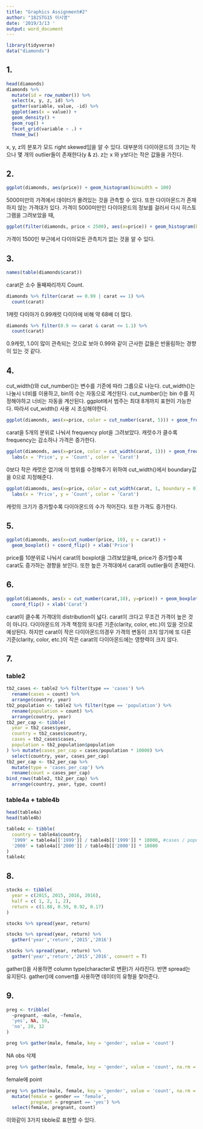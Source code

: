 ```yaml
---
title: "Graphics Assignment#2"
author: "182STG15 이시영"
date: '2019/3/13 '
output: word_document
---
```


```r
library(tidyverse)
data("diamonds")
```

## 1.
```r
head(diamonds)
diamonds %>%
  mutate(id = row_number()) %>%
  select(x, y, z, id) %>%
  gather(variable, value, -id) %>%
  ggplot(aes(x = value)) +
  geom_density() +
  geom_rug() +
  facet_grid(variable ~ .) +
  theme_bw()
```

x, y, z의 분포가 모드 right skewed임을 알 수 있다. 대부분의 다이아몬드의 크기는 작으나 몇 개의 outlier들이 존재한다(y & z).  z는 x 와 y보다는 작은 값들을 가진다.

## 2.

```r
ggplot(diamonds, aes(price)) + geom_histogram(binwidth = 100)
```

5000미만의 가격에서 데이터가 몰려있는 것을 관측할 수 있다.
또한 다이아몬드가 존재하지 않는 가격대가 있다.
가격이 5000미만인 다이아몬드의 정보를 걸러서 다시 히스토그램을 그려보았을 때,

```r
ggplot(filter(diamonds, price < 2500), aes(x=price)) + geom_histogram(binwidth = 20)
```

가격이 1500인 부근에서 다이아모든 관측치가 없는 것을 알 수 있다.


## 3.

```r
names(table(diamonds$carat))
```

carat은 소수 둘째짜리까지 Count.

```r
diamonds %>% filter(carat == 0.99 | carat == 1) %>% 
  count(carat)
```

1캐럿 다이아가 0.99캐럿 다이아에 비해 약 68배 더 많다.

```r
diamonds %>% filter(0.9 <= carat & carat <= 1.1) %>% 
  count(carat)
```

0.9캐럿, 1.0이 많이 관측되는 것으로 보아 0.99와 같이 근사한 값들은 반올림하는 경향이 있는 것 같다.

## 4. 
cut_width()와 cut_number()는 변수를 기준에 따라 그룹으로 나눈다. cut_width()는 나눌시 너비를 이용하고, bin의 수는 자동으로 계산된다. cut_number()는 bin 수를 지정해야하고 너비는 자동을 계산된다.
ggplot에서 범주는 최대 8개까지 표현이 가능한다. 따라서 cut_width() 사용 시 조심해야한다.

```r
ggplot(diamonds, aes(x=price, color = cut_number(carat, 5))) + geom_freqpoly()
```

carat을 5개의 분위로 나눠서 frequency plot을 그려보았다.
캐럿수가 클수록 frequency는 감소하나 가격은 증가한다.

```r
ggplot(diamonds, aes(x=price, color = cut_width(carat, 1))) + geom_freqpoly() +
  labs(x = 'Price', y = 'Count', color = 'Carat')
```

0보다 작은 캐럿은 없기에 이 범위를 수정해주기 위하여 cut_width()에서 boundary값을 0으로 지정해준다.

```r
ggplot(diamonds, aes(x=price, color = cut_width(carat, 1, boundary = 0))) + geom_freqpoly() +
  labs(x = 'Price', y = 'Count', color = 'Carat')
```

캐럿의 크기가 증가할수록 다이아몬드의 수가 적어진다. 또한 가격도 증가한다.

## 5.
```r
ggplot(diamonds, aes(x=cut_number(price, 10), y = carat)) +
  geom_boxplot() + coord_flip() + xlab('Price')
```

price를 10분위로 나눠서 carat의 boxplot을 그려보았을때, price가 증가할수록 carat도 증가하는 경향을 보인다. 또한 높은 가격대에서 carat의 outlier들이 존재한다.

## 6.
```r
ggplot(diamonds, aes(x = cut_number(carat,10), y=price)) + geom_boxplot() +
  coord_flip() + xlab('Carat')
```

carat이 클수록 가격대의 distribution이 넓다. carat이 크다고 무조건 가격이 높은 것이 아니다. 다이아몬드의 가격 책정의 또다른 기준(clarity, color, etc.)이 있을 것으로 예상된다. 하지만 carat이 작은 다이아몬드의경우 가격의 변동이 크지 않기에 또 다른 기준(clarity, color, etc.)이 작은 carat의 다이아몬드에는 영향력이 크지 않다.

## 7.
### table2
```r
tb2_cases <- table2 %>% filter(type == 'cases') %>% 
  rename(cases = count) %>% 
  arrange(country, year)
tb2_population <- table2 %>% filter(type == 'population') %>% 
  rename(population = count) %>% 
  arrange(country, year)
tb2_per_cap <- tibble(
  year = tb2_cases$year,
  country = tb2_cases$country,
  cases = tb2_cases$cases,
  population = tb2_population$population
) %>% mutate(cases_per_cap = cases/population * 10000) %>% 
  select(country, year, cases_per_cap)
tb2_per_cap <- tb2_per_cap %>% 
  mutate(type = 'cases_per_cap') %>% 
  rename(count = cases_per_cap)
bind_rows(table2, tb2_per_cap) %>% 
  arrange(country, year, type, count)
```

### table4a + table4b
```r
head(table4a)
head(table4b)
```
```r
table4c <- tibble(
  country = table4a$country,
  '1999' = table4a[['1999']] / table4b[['1999']] * 10000, #cases / population * 10000
  '2000' = table4a[['2000']] / table4b[['2000']] * 10000
)
table4c
```


## 8.
```r
stocks <- tibble(
  year = c(2015, 2015, 2016, 2016),
  half = c( 1, 2, 1, 2),
  return = c(1.88, 0.59, 0.92, 0.17)
)

stocks %>% spread(year, return)

stocks %>% spread(year, return) %>% 
  gather('year','return','2015','2016')

stocks %>% spread(year, return) %>% 
  gather('year','return','2015','2016', convert = T)

```

gather()을 사용하면 column type(character로 변환)가 사라진다. 반면 spread는 유지된다. gather()에 convert를 사용하면 데이터의 유형을 찾아준다.

## 9.
```r
preg <- tribble(
  ~pregnant, ~male, ~female,
  'yes', NA, 10,
  'no', 20, 12
)

preg %>% gather(male, female, key = 'gender', value = 'count')
```

NA obs 삭제

```r
preg %>% gather(male, female, key = 'gender', value = 'count', na.rm = T)
```

female에 point

```r
preg %>% gather(male, female, key = 'gender', value = 'count', na.rm = T) %>% 
  mutate(female = gender == 'female',
         pregnant = pregnant == 'yes') %>% 
  select(female, pregnant, count)
```

이와같이 3가지 tibble로 표현할 수 있다.